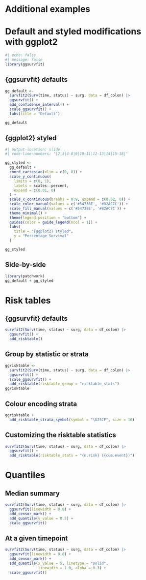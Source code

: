 # Additional examples

# Default and styled modifications with ggplot2

```r
#| echo: false
#| message: false
library(ggsurvfit)
```

## {ggsurvfit} defaults 

```r
gg_default <-
  survfit2(Surv(time, status) ~ surg, data = df_colon) |>
  ggsurvfit() +
  add_confidence_interval() +
  scale_ggsurvfit() +
  labs(title = "Default")

gg_default
```

## {ggplot2} styled 


```r
#| output-location: slide
#| code-line-numbers: "|2|3|4-8|9|10-11|12-13|14|15-18|"

gg_styled <-
  gg_default +
  coord_cartesian(xlim = c(0, 8)) +
  scale_y_continuous(
    limits = c(0, 1),
    labels = scales::percent, 
    expand = c(0.01, 0)
  ) +
  scale_x_continuous(breaks = 0:9, expand = c(0.02, 0)) +
  scale_color_manual(values = c('#54738E', '#82AC7C')) +
  scale_fill_manual(values = c('#54738E', '#82AC7C')) +
  theme_minimal() +
  theme(legend.position = "bottom") +
  guides(color = guide_legend(ncol = 1)) +
  labs(
    title = "{ggplot2} styled",
    y = "Percentage Survival"
  )

gg_styled
```



## Side-by-side

```r
library(patchwork)
gg_default + gg_styled
```


# Risk tables 

## {ggsurvfit} defaults

```r
survfit2(Surv(time, status) ~ surg, data = df_colon) |>
  ggsurvfit() +
  add_risktable()
```


## Group by statistic or strata 

```r
ggrisktable <-
  survfit2(Surv(time, status) ~ surg, data = df_colon) |>
  ggsurvfit() +
  scale_ggsurvfit() +
  add_risktable(risktable_group = "risktable_stats") 
ggrisktable
```

## Colour encoding strata
 
```r
ggrisktable +
  add_risktable_strata_symbol(symbol = "\U25CF", size = 10)
```



## Customizing the risktable statistics

```r
survfit2(Surv(time, status) ~ surg, data = df_colon) |>
  ggsurvfit() +
  add_risktable(risktable_stats = "{n.risk} ({cum.event})") 
```



# Quantiles 

## Median summary 

```r
survfit2(Surv(time, status) ~ surg, data = df_colon) |>
  ggsurvfit(linewidth = 0.8) +
  add_censor_mark() +
  add_quantile(y_value = 0.5) +
  scale_ggsurvfit()
```


## At a given timepoint

```r
survfit2(Surv(time, status) ~ surg, data = df_colon) |>
  ggsurvfit(linewidth = 0.8) +
  add_censor_mark() +
  add_quantile(x_value = 5, linetype = "solid", 
               linewidth = 1.0, alpha = 0.3) +
  scale_ggsurvfit()
```
